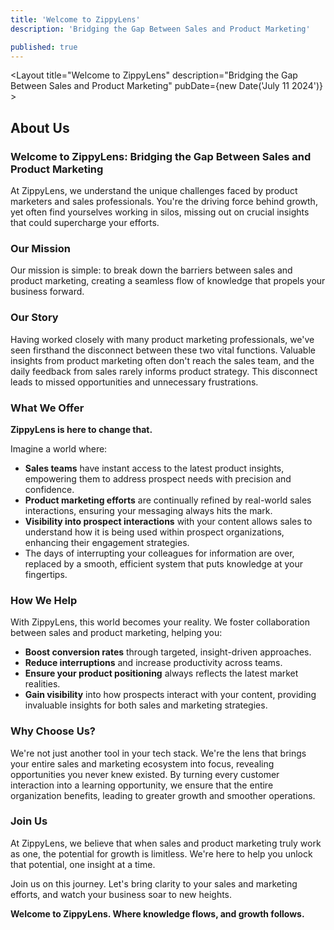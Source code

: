 ```yaml
---
title: 'Welcome to ZippyLens'
description: 'Bridging the Gap Between Sales and Product Marketing'

published: true
---
```



<Layout
	title="Welcome to ZippyLens"
	description="Bridging the Gap Between Sales and Product Marketing"
	pubDate={new Date('July 11 2024')}
	>
	
## About Us

### Welcome to ZippyLens: Bridging the Gap Between Sales and Product Marketing

At ZippyLens, we understand the unique challenges faced by product marketers and sales professionals. You're the driving force behind growth, yet often find yourselves working in silos, missing out on crucial insights that could supercharge your efforts.

### Our Mission

Our mission is simple: to break down the barriers between sales and product marketing, creating a seamless flow of knowledge that propels your business forward.

### Our Story

Having worked closely with many product marketing professionals, we've seen firsthand the disconnect between these two vital functions. Valuable insights from product marketing often don't reach the sales team, and the daily feedback from sales rarely informs product strategy. This disconnect leads to missed opportunities and unnecessary frustrations.

### What We Offer

**ZippyLens is here to change that.**

Imagine a world where:
- **Sales teams** have instant access to the latest product insights, empowering them to address prospect needs with precision and confidence.
- **Product marketing efforts** are continually refined by real-world sales interactions, ensuring your messaging always hits the mark.
- **Visibility into prospect interactions** with your content allows sales to understand how it is being used within prospect organizations, enhancing their engagement strategies.
- The days of interrupting your colleagues for information are over, replaced by a smooth, efficient system that puts knowledge at your fingertips.

### How We Help

With ZippyLens, this world becomes your reality. We foster collaboration between sales and product marketing, helping you:
- **Boost conversion rates** through targeted, insight-driven approaches.
- **Reduce interruptions** and increase productivity across teams.
- **Ensure your product positioning** always reflects the latest market realities.
- **Gain visibility** into how prospects interact with your content, providing invaluable insights for both sales and marketing strategies.

### Why Choose Us?

We're not just another tool in your tech stack. We're the lens that brings your entire sales and marketing ecosystem into focus, revealing opportunities you never knew existed. By turning every customer interaction into a learning opportunity, we ensure that the entire organization benefits, leading to greater growth and smoother operations.

### Join Us

At ZippyLens, we believe that when sales and product marketing truly work as one, the potential for growth is limitless. We're here to help you unlock that potential, one insight at a time.

Join us on this journey. Let's bring clarity to your sales and marketing efforts, and watch your business soar to new heights.

**Welcome to ZippyLens. Where knowledge flows, and growth follows.**


</Layout>
